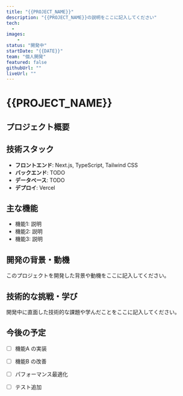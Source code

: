 ```yaml
---
title: "{{PROJECT_NAME}}"
description: "{{PROJECT_NAME}}の説明をここに記入してください"
tech:
  - 
images:
    -
status: "開発中"
startDate: "{{DATE}}"
team: "個人開発"
featured: false
githubUrl: ""
liveUrl: ""
---
```


# {{PROJECT_NAME}}

## プロジェクト概要


## 技術スタック

- **フロントエンド**: Next.js, TypeScript, Tailwind CSS
- **バックエンド**: TODO
- **データベース**: TODO
- **デプロイ**: Vercel

## 主な機能

- 機能1: 説明
- 機能2: 説明
- 機能3: 説明

## 開発の背景・動機

このプロジェクトを開発した背景や動機をここに記入してください。

## 技術的な挑戦・学び

開発中に直面した技術的な課題や学んだことをここに記入してください。

## 今後の予定

- [ ] 機能A の実装
- [ ] 機能B の改善
- [ ] パフォーマンス最適化
- [ ] テスト追加

